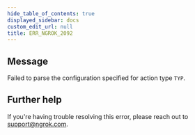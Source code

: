 ```yaml
---
hide_table_of_contents: true
displayed_sidebar: docs
custom_edit_url: null
title: ERR_NGROK_2092
---
```




## Message

Failed to parse the configuration specified for action type `TYP`.

## Further help

If you're having trouble resolving this error, please reach out to [support@ngrok.com](mailto:support@ngrok.com?subject=Help%20with%20ERR_NGROK_2092).

<ErrorDetails error="err_ngrok_2092" />
